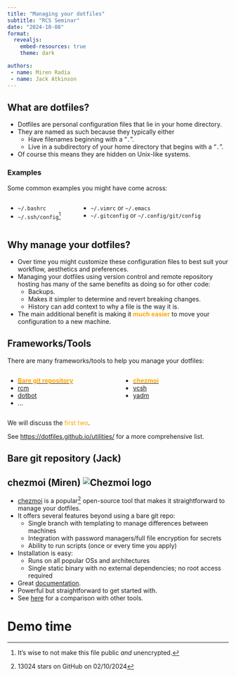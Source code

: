 ```yaml
---
title: "Managing your dotfiles"
subtitle: "RCS Seminar"
date: "2024-10-08"
format:
  revealjs:
    embed-resources: true
    theme: dark

authors:
 - name: Miren Radia
 - name: Jack Atkinson
---
```

## What are dotfiles? {.smaller}

* Dotfiles are personal configuration files that lie in your home directory.
* They are named as such because they typically either
  * Have filenames beginning with a "`.`".
  * Live in a subdirectory of your home directory that begins with a "`.`".
* Of course this means they are hidden on Unix-like systems.

### Examples {.smaller}

Some common examples you might have come across:

:::: {.columns}

::: {.column width="30%"}
* `~/.bashrc`
* `~/.ssh/config`[^*]
:::

::: {.column width="70%"}
* `~/.vimrc` or `~/.emacs`
* `~/.gitconfig` or `~/.config/git/config`
:::

::::

[^*]: It's wise to not make this file public _and_ unencrypted.

## Why manage your dotfiles? {.smaller}

* Over time you might customize these configuration files to best suit your
workflow, aesthetics and preferences.
* Managing your dotfiles using version control and remote repository hosting
has many of the same benefits as doing so for other code:
  * Backups.
  * Makes it simpler to determine and revert breaking changes.
  * History can add context to why a file is the way it is.
* The main additional benefit is making it [**much
  easier**]{style="color:orange;"} to move your configuration to a new machine.

## Frameworks/Tools

There are many frameworks/tools to help you manage your dotfiles:

:::: {.columns}

::: {.column width="50%"}
* [[**Bare git repository**]{style="color:orange;"}](https://www.atlassian.com/git/tutorials/dotfiles)
* [rcm](https://github.com/thoughtbot/rcm)
* [dotbot](https://github.com/anishathalye/dotbot)
* ...
:::

::: {.column width="50%"}
* [[**chezmoi**]{style="color:orange;"}](https://www.chezmoi.io/)
* [vcsh](https://github.com/RichiH/vcsh)
* [yadm](https://yadm.io/)
:::

::::

We will discuss the [first two]{style="color:orange;"}.

See
[https://dotfiles.github.io/utilities/](https://dotfiles.github.io/utilities/)
for a more comprehensive list.

## Bare git repository (Jack)

## chezmoi (Miren) ![Chezmoi logo](https://www.chezmoi.io/logo.svg) {.smaller}

* [chezmoi](https://www.chezmoi.io/) is a popular[^s] open-source tool that
makes it straightforward to manage your dotfiles.
* It offers several features beyond using a bare git repo:
  * Single branch with templating to manage differences between
  machines
  * Integration with password managers/full file encryption for secrets
  * Ability to run scripts (once or every time you apply)
* Installation is easy:
  * Runs on all popular OSs and architectures
  * Single static binary with no external
  dependencies; no root access required
* Great [documentation](https://www.chezmoi.io/user-guide/command-overview/).
* Powerful but straightforward to get started with.
* See [here](https://www.chezmoi.io/comparison-table/) for a comparison with
other tools.

[^s]: 13024 stars on GitHub on 02/10/2024

# Demo time
